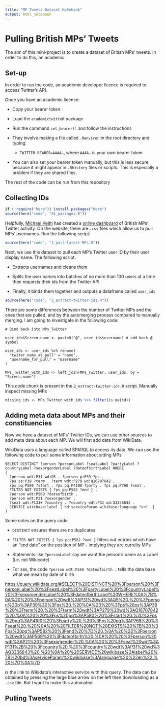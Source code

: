 ```yaml
---
title: "MP Tweets Dataset Notebook"
output: html_notebook
---
```


# Pulling British MPs' Tweets

The aim of this mini-project is to create a dataset of British MPs' tweets. In order to do this, an academic

## Set-up

In order to run the code, an academic developer licence is required to access Twitter's API.

Once you have an academic licence:

-   Copy your bearer token

-   Load the `academictwitteR` package

-   Run the command `set_bearer()` and follow the instructions

-   They involve making a file called `.Renviron` in the root directory and typing:

    -   `TWITTER_BEARER=AAAA…`, where `AAAA…` is your own bearer token

-   You can also set your bearer token manually, but this is less secure because it might appear in `.Rhistory` files or scripts. This is especially a problem if they are shared files.

The rest of the code can be run from this repository

## Collecting IDs

```r
if (!require("here")) install.packages("here")
source(here("code", "01_packages.R"))
```

Helpfully, [Michael Keith](https://www.michaelkeith.co.uk/) has created a [online dashboard](https://www.politics-social.com/) of British MPs' Twitter activity. On the website, there are `.csv` files which allow us to pull MPs' usernames. Run the following script:

```r
source(here("code", "1_pull-latest-MPs.R"))
```

Next, we use this dataset to pull each MP's Twitter user ID by their user display name. The following script:

-   Extracts usernames and cleans them

-   Splits the user names into batches of no more than 100 users at a time then requests their ids from the Twitter API.

-   Finally, it binds them together and outputs a dataframe called `user_ids`

```r
source(here("code", "2_extract-twitter-ids.R"))
```

There are some differences between the number of Twitter MPs and the ones that are pulled, and by the automerging process compared to manually merging. I am going to investigate in the following code:

    # Bind back into MPs_Twitter 

    user_ids$Screen.name <- paste0("@", user_ids$username) # add back @ symbol 

    user_ids <- user_ids %>% rename(
      "twiter_name_at_pull" = "name",
      "username_for_pull" = "username"
    )

    MPs_Twitter_with_ids <- left_join(MPs_Twitter, user_ids, by = "Screen.name")

This code chunk is present in the `2_extract-twitter-ids.R` script. Manually inspect missing MPs

```r
missing_ids <- MPs_Twitter_with_ids %>% filter(is.na(id))
```

## Adding meta data about MPs and their constituencies

Now we have a dataset of MPs' Twitter IDs, we can use other sources to add meta data about each MP. We will first add data from WikiData.

WikiData uses a language called SPARQL to access its data. We can use the following code to pull some information about sitting MPs

    SELECT DISTINCT ?person ?personLabel ?seatLabel ?partyLabel ?countryLabel ?sexorgenderLabel ?dateofbirthLabel WHERE
    {
      ?person wdt:P31 wd:Q5 . ?person p:P39 ?ps . 
      ?ps ps:P39 ?term . ?term wdt:P279 wd:Q16707842 .
      ?ps pq:P580 ?start . ?ps pq:P4100 ?party . ?ps pq:P768 ?seat . 
      FILTER NOT EXISTS { ?ps pq:P582 ?end } .
      ?person wdt:P569 ?dateofbirth .
      ?person wdt:P21 ?sexorgender .
      ?seat wdt:P131+ ?country . ?country wdt:P31 wd:Q3336843 . 
      SERVICE wikibase:label { bd:serviceParam wikibase:language "en". }
    }

Some notes on the query code

-   `DISTINCT` ensures there are no duplicates

-   `FILTER NOT EXISTS { ?ps pq:P582 ?end }` filters out entries which have an "end date" on the position of MP - implying they are currelty MPs

-   Statements like `?personLabel` say we want the person's name as a Label (i.e. not Wikicode)

-   For sex, the code `?person wdt:P569 ?dateofbirth .` tells the data base what we mean by date of birth

<https://query.wikidata.org/#SELECT%20DISTINCT%20%3Fperson%20%3FpersonLabel%20%3FseatLabel%20%3FpartyLabel%20%3FcountryLabel%20%3FsexorgenderLabel%20%3FdateofbirthLabel%20WHERE%0A%7B%0A%20%20%3Fperson%20wdt%3AP31%20wd%3AQ5%20.%20%3Fperson%20p%3AP39%20%3Fps%20.%20%0A%20%20%3Fps%20ps%3AP39%20%3Fterm%20.%20%3Fterm%20wdt%3AP279%20wd%3AQ16707842%20.%0A%20%20%3Fps%20pq%3AP580%20%3Fstart%20.%20%3Fps%20pq%3AP4100%20%3Fparty%20.%20%3Fps%20pq%3AP768%20%3Fseat%20.%20%0A%20%20FILTER%20NOT%20EXISTS%20%7B%20%3Fps%20pq%3AP582%20%3Fend%20%7D%20.%0A%20%20%3Fperson%20wdt%3AP569%20%3Fdateofbirth%20.%0A%20%20%3Fperson%20wdt%3AP21%20%3Fsexorgender%20.%0A%20%20%3Fseat%20wdt%3AP131%2B%20%3Fcountry%20.%20%3Fcountry%20wdt%3AP31%20wd%3AQ3336843%20.%20%0A%20%20SERVICE%20wikibase%3Alabel%20%7B%20bd%3AserviceParam%20wikibase%3Alanguage%20%22en%22.%20%7D%0A%7D>

is the link to Wikidata's interactive service with this query. The data can be obtained by pressing the large blue arrow on the left then downloading as a `.csv` file. But I want to make this automated.

## Pulling Tweets
